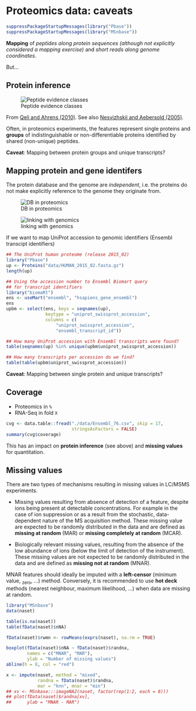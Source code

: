 # Proteomics data: caveats

```r
suppressPackageStartupMessages(library("Pbase"))
suppressPackageStartupMessages(library("MSnbase"))
```

**Mapping** of *peptides along protein sequences (although not
  explicitly considered a mapping exercise)* and *short reads along
  genome coordinates*.

But...

## Protein inference

<!-- ![Basic peptide grouping](./figure/F5.large.jpg) -->


![Peptide evidence classes](./figure/nbt0710-647-F2.gif)

From [Qeli and Ahrens (2010)](http://www.ncbi.nlm.nih.gov/pubmed/20622826).
See also [Nesvizhskii and Aebersold (2005)](http://www.ncbi.nlm.nih.gov/pubmed/16009968).

Often, in proteomics experiments, the features represent single
proteins and **groups** of indistinguishable or non-differentiable
proteins identified by shared (non-unique) peptides.

**Caveat**: Mapping between protein groups and unique transcripts?

## Mapping protein and gene identifers

The protein database and the genome are _independent_, i.e. the
proteins do not make explicitly reference to the genome they originate
from.

![DB in proteomics](./figure/indep-prot-db.png)

![linking with genomics](./figure/gen-prot-db.png)

If we want to map UniProt accession to genomic identifiers (Ensembl
transcipt identifiers)

```r
## The UniProt human proteome (release 2015_02)
library("Pbase")
up <- Proteins("data/HUMAN_2015_02.fasta.gz")
length(up)

## Using the accession number to Ensembl Biomart query
## for transcript identifiers
library("biomaRt")
ens <- useMart("ensembl", "hsapiens_gene_ensembl")
ens
upbm <- select(ens, keys = seqnames(up),
               keytype = "uniprot_swissprot_accession",
               columns = c(
                   "uniprot_swissprot_accession",
                   "ensembl_transcript_id"))
```

```r
## How many UniProt accession with Ensembl transcripts were found?
table(seqnames(up) %in% unique(upbm$uniprot_swissprot_accession))
```

```r
## How many transcripts per accession do we find?
table(table(upbm$uniprot_swissprot_accession))
```
**Caveat**: Mapping between single protein and unique transcripts?

## Coverage

- Proteomics in `%`
- RNA-Seq in fold `X`

```r
cvg <- data.table::fread("./data/Ensembl_76.csv", skip = 17,
                         stringsAsFactors = FALSE)
summary(cvg$coverage)
```

This has an impact on **protein inference** (see above) and **missing
values** for quantitation.

## Missing values

 There are two types of mechanisms resulting in missing values in
 LC/MSMS experiments.

- Missing values resulting from absence of detection of a feature,
  despite ions being present at detectable concentrations.  For
  example in the case of ion suppression or as a result from the
  stochastic, data-dependent nature of the MS acquisition
  method. These missing value are expected to be randomly distributed
  in the data and are defined as **missing at random** (MAR) or
  **missing completely at random** (MCAR).

- Biologically relevant missing values, resulting from the absence of
  the low abundance of ions (below the limit of detection of the
  instrument). These missing values are not expected to be randomly
  distributed in the data and are defined as **missing not at random**
  (MNAR).

MNAR features should ideally be imputed with a **left-censor**
(minimum value, ~zero~, ...)  method. Conversely, it is recommended to
use **hot deck** methods (nearest neighbour, maximum likelihood, ...)
when data are missing at random.

```r
library("MSnbase")
data(naset)

table(is.na(naset))
table(fData(naset)$nNA)

fData(naset)$rwmn <- rowMeans(exprs(naset), na.rm = TRUE)

boxplot(fData(naset)$nNA ~ fData(naset)$randna,
        names = c("MNAR", "MAR"),
        ylab = "Number of missing values")
abline(h = 8, col = "red")

x <- impute(naset, method = "mixed",
            randna = fData(naset)$randna,
            mar = "knn", mnar = "min")
## xv <- MSnbase:::imageNA2(naset, factor(rep(1:2, each = 8)))
## plot(fData(naset)$randna[xv],
##      ylab = "MNAR - MAR")
```


